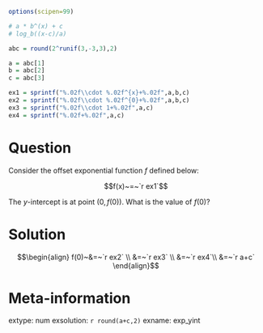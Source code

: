 ```r
options(scipen=99)

# a * b^(x) + c
# log_b((x-c)/a)

abc = round(2^runif(3,-3,3),2)

a = abc[1]
b = abc[2]
c = abc[3]

ex1 = sprintf("%.02f\\cdot %.02f^{x}+%.02f",a,b,c)
ex2 = sprintf("%.02f\\cdot %.02f^{0}+%.02f",a,b,c)
ex3 = sprintf("%.02f\\cdot 1+%.02f",a,c)
ex4 = sprintf("%.02f+%.02f",a,c)

```


Question
========

Consider the offset exponential function $f$ defined below:

$$f(x)~=~`r ex1`$$

The $y$-intercept is at point $\left(0,f(0)\right)$. What is the value of $f(0)$?


Solution
========

$$\begin{align}
f(0)~&=~`r ex2` \\
&=~`r ex3` \\
&=~`r ex4`\\
&=~`r a+c`
\end{align}$$




Meta-information
============
extype: num
exsolution: `r round(a+c,2)`
exname: exp_yint
